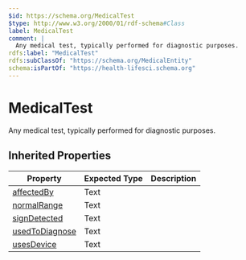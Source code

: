 ```yaml
---
$id: https://schema.org/MedicalTest
$type: http://www.w3.org/2000/01/rdf-schema#Class
label: MedicalTest
comment: |
  Any medical test, typically performed for diagnostic purposes.
rdfs:label: "MedicalTest"
rdfs:subClassOf: "https://schema.org/MedicalEntity"
schema:isPartOf: "https://health-lifesci.schema.org"
---
```


# MedicalTest

Any medical test, typically performed for diagnostic purposes.

## Inherited Properties

| Property | Expected Type | Description |
| --- | --- | --- |
| [affectedBy](https://schema.org/affectedBy) | Text |  |
| [normalRange](https://schema.org/normalRange) | Text |  |
| [signDetected](https://schema.org/signDetected) | Text |  |
| [usedToDiagnose](https://schema.org/usedToDiagnose) | Text |  |
| [usesDevice](https://schema.org/usesDevice) | Text |  |
